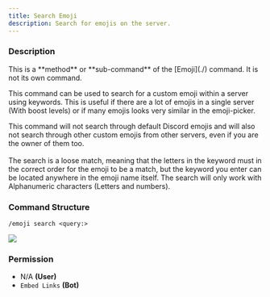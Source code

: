 ```yaml
---
title: Search Emoji
description: Search for emojis on the server.
---
```


### Description

<Callout type="warning">
	This is a **method** or **sub-command** of the [Emoji](./) command. It is not its own command.
</Callout>

This command can be used to search for a custom emoji within a server using keywords. This is useful if there are a lot
of emojis in a single server (With boost levels) or if many emojis looks very similar in the emoji-picker.

This command will not search through default Discord emojis and will also not search through other custom emojis from
other servers, even if you are the owner of them too.\
\
The search is a loose match, meaning that the letters in the keyword must in the correct order for the emoji to be a
match, but the keyword you enter can be located anywhere in the emoji name itself. The search will only work with
Alphanumeric characters (Letters and numbers).

### Command Structure

```
/emoji search <query:>
```

![](../../../_assets/KLfyInV.png)

### **Permission**

- N/A **(User)**
- `Embed Links` **(Bot)**

